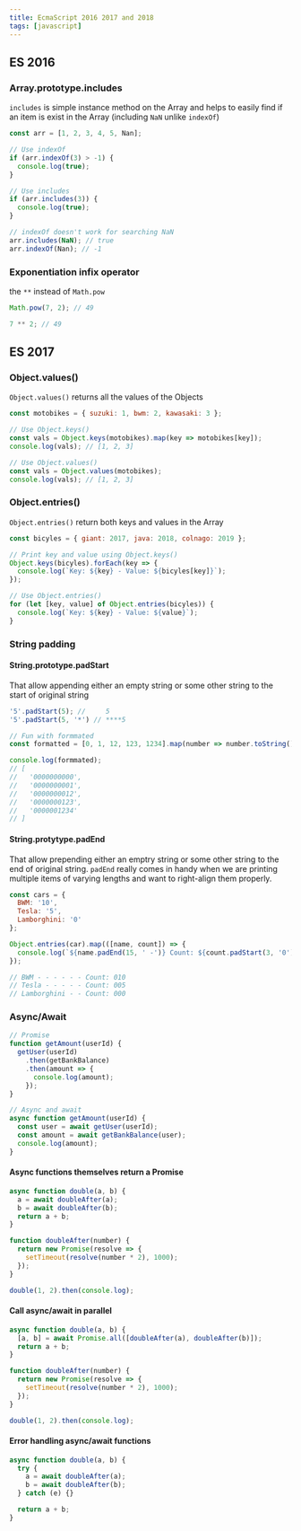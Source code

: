 ```yaml
---
title: EcmaScript 2016 2017 and 2018
tags: [javascript]
---
```


## ES 2016

### Array.prototype.includes

`includes` is simple instance method on the Array and helps to easily find if an item is exist in the Array (including `NaN` unlike `indexOf`)

```js
const arr = [1, 2, 3, 4, 5, Nan];

// Use indexOf
if (arr.indexOf(3) > -1) {
  console.log(true);
}

// Use includes
if (arr.includes(3)) {
  console.log(true);
}

// indexOf doesn't work for searching NaN
arr.includes(NaN); // true
arr.indexOf(Nan); // -1
```

### Exponentiation infix operator

the `**` instead of `Math.pow`

```js
Math.pow(7, 2); // 49

7 ** 2; // 49
```

## ES 2017

### Object.values()

`Object.values()` returns all the values of the Objects

```js
const motobikes = { suzuki: 1, bwm: 2, kawasaki: 3 };

// Use Object.keys()
const vals = Object.keys(motobikes).map(key => motobikes[key]);
console.log(vals); // [1, 2, 3]

// Use Object.values()
const vals = Object.values(motobikes);
console.log(vals); // [1, 2, 3]
```

### Object.entries()

`Object.entries()` return both keys and values in the Array

```js
const bicyles = { giant: 2017, java: 2018, colnago: 2019 };

// Print key and value using Object.keys()
Object.keys(bicyles).forEach(key => {
  console.log(`Key: ${key} - Value: ${bicyles[key]}`);
});

// Use Object.entries()
for (let [key, value] of Object.entries(bicyles)) {
  console.log(`Key: ${key} - Value: ${value}`);
}
```

### String padding

#### String.prototype.padStart

That allow appending either an empty string or some other string to the start of original string

```js
'5'.padStart(5); //     5
'5'.padStart(5, '*') // ****5

// Fun with formmated
const formatted = [0, 1, 12, 123, 1234].map(number => number.toString().padStart(10, '0');

console.log(formmated);
// [
//   '0000000000',
//   '0000000001',
//   '0000000012',
//   '0000000123',
//   '0000001234'
// ]
```

#### String.protytype.padEnd

That allow prepending either an emptry string or some other string to the end of original string.
`padEnd` really comes in handy when we are printing multiple items of varying lengths and want to right-align them properly.

```js
const cars = {
  BWM: '10',
  Tesla: '5',
  Lamborghini: '0'
};

Object.entries(car).map(([name, count]) => {
  console.log(`${name.padEnd(15, ' -')} Count: ${count.padStart(3, '0')}`);
});

// BWM - - - - - - Count: 010
// Tesla - - - - - Count: 005
// Lamborghini - - Count: 000
```

### Async/Await

```js
// Promise
function getAmount(userId) {
  getUser(userId)
    .then(getBankBalance)
    .then(amount => {
      console.log(amount);
    });
}

// Async and await
async function getAmount(userId) {
  const user = await getUser(userId);
  const amount = await getBankBalance(user);
  console.log(amount);
}
```

#### Async functions themselves return a Promise

```js
async function double(a, b) {
  a = await doubleAfter(a);
  b = await doubleAfter(b);
  return a + b;
}

function doubleAfter(number) {
  return new Promise(resolve => {
    setTimeout(resolve(number * 2), 1000);
  });
}

double(1, 2).then(console.log);
```

#### Call async/await in parallel

```js
async function double(a, b) {
  [a, b] = await Promise.all([doubleAfter(a), doubleAfter(b)]);
  return a + b;
}

function doubleAfter(number) {
  return new Promise(resolve => {
    setTimeout(resolve(number * 2), 1000);
  });
}

double(1, 2).then(console.log);
```

#### Error handling async/await functions

```js
async function double(a, b) {
  try {
    a = await doubleAfter(a);
    b = await doubleAfter(b);
  } catch (e) {}

  return a + b;
}
```
